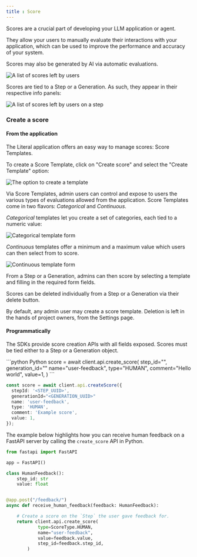 ```yaml
---
title : Score
---
```


Scores are a crucial part of developing your LLM application or agent.

They allow your users to manually evaluate their interactions with your application, which can be used
to improve the performance and accuracy of your system.

Scores may also be generated by AI via automatic evaluations. 

<Frame caption="Example of Scores collected on Literal">     
  <img
    src="/images/scores.png"
    alt="A list of scores left by users"
  />
</Frame>

Scores are tied to a Step or a Generation. As such, they appear in their respective info panels:

<Frame caption="Example of Scores on a Step">
  <img
    src="/images/scores-on-step.png"
    alt="A list of scores left by users on a step"
  />
</Frame>

### Create a score

#### From the application

The Literal application offers an easy way to manage scores: Score Templates. 

To create a Score Template, click on "Create score" and select the "Create Template" option:

<Frame caption="Create Template option">
  <img
    src="/images/create-score-template.png"
    alt="The option to create a template"
  />
</Frame>

Via Score Templates, admin users can control and expose to users the various types of evaluations
allowed from the application. Score Templates come in two flavors: *Categorical* and *Continuous*. 

*Categorical* templates let you create a set of categories, each tied to a numeric value:

<Frame caption="Create categorical Score Template">
  <img
    src="/images/create-categorical-template.png"
    alt="Categorical template form"
  />
</Frame>

*Continuous* templates offer a minimum and a maximum value which users can then select from to score.

<Frame caption="Create continuous Score Template">
  <img
    src="/images/create-continuous-template.png"
    alt="Continuous template form"
  />
</Frame>

From a Step or a Generation, admins can then score by selecting a template and filling
in the required form fields.

Scores can be deleted individually from a Step or a Generation via their delete button.

By default, any admin user may create a score template. Deletion is left in the hands of
project owners, from the Settings page.

#### Programmatically

The SDKs provide score creation APIs with all fields exposed. Scores must be tied either
to a Step or a Generation object.

<CodeGroup>
```python Python
score = await client.api.create_score(
            step_id="<STEP_UUID>",
            generation_id="<GENERATION_UUID>"
            name="user-feedback",
            type="HUMAN",
            comment="Hello world",
            value=1,
        )
```

```typescript TypeScript
const score = await client.api.createScore({
  stepId: '<STEP_UUID>',
  generationId="<GENERATION_UUID>"
  name: 'user-feedback',
  type: 'HUMAN',
  comment: 'Example score',
  value: 1,
});
```
</CodeGroup>

The example below highlights how you can receive human feedback on a
FastAPI server by calling the `create_score` API in Python.

```python server.py
from fastapi import FastAPI

app = FastAPI()

class HumanFeedback():
    step_id: str
    value: float


@app.post("/feedback/")
async def receive_human_feedback(feedback: HumanFeedback):

    # Create a score on the `Step` the user gave feedback for.
    return client.api.create_score(
            type=ScoreType.HUMAN,
            name="user-feedback",
            value=feedback.value,
            step_id=feedback.step_id,
        )
```
